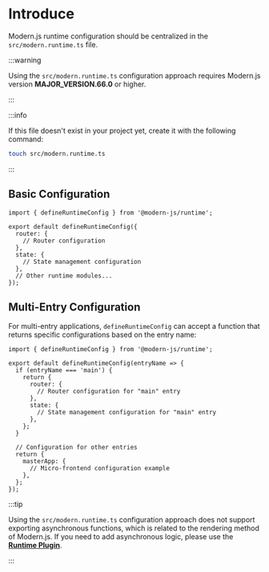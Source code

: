 # Introduce

Modern.js runtime configuration should be centralized in the `src/modern.runtime.ts` file.

:::warning

Using the `src/modern.runtime.ts` configuration approach requires Modern.js version **MAJOR_VERSION.66.0** or higher.

:::

:::info

If this file doesn't exist in your project yet, create it with the following command:

```bash
touch src/modern.runtime.ts
```

:::

## Basic Configuration

```tsx
import { defineRuntimeConfig } from '@modern-js/runtime';

export default defineRuntimeConfig({
  router: {
    // Router configuration
  },
  state: {
    // State management configuration
  },
  // Other runtime modules...
});
```

## Multi-Entry Configuration

For multi-entry applications, `defineRuntimeConfig` can accept a function that returns specific configurations based on the entry name:

```tsx
import { defineRuntimeConfig } from '@modern-js/runtime';

export default defineRuntimeConfig(entryName => {
  if (entryName === 'main') {
    return {
      router: {
        // Router configuration for "main" entry
      },
      state: {
        // State management configuration for "main" entry
      },
    };
  }

  // Configuration for other entries
  return {
    masterApp: {
      // Micro-frontend configuration example
    },
  };
});
```

:::tip

Using the `src/modern.runtime.ts` configuration approach does not support exporting asynchronous functions, which is related to the rendering method of Modern.js. If you need to add asynchronous logic, please use the **[Runtime Plugin](/plugin/introduction.html#runtime-plugin)**.

:::


<RuntimeCliConfig />
